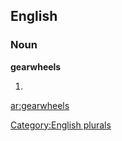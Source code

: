 
==English==

===Noun===
'''gearwheels'''

# {{plural of|[[gearwheel]]}}

[[Category:English plurals]]

[[ar:gearwheels]]